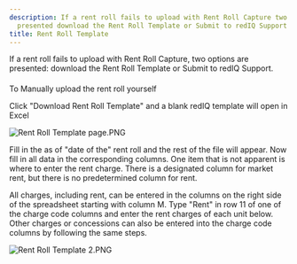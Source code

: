 ```yaml
---
description: If a rent roll fails to upload with Rent Roll Capture two options are
  presented download the Rent Roll Template or Submit to redIQ Support
title: Rent Roll Template
---
```


If a rent roll fails to upload with Rent Roll Capture, two options are presented: download the Rent Roll Template or Submit to redIQ Support.



#### 
To Manually upload the rent roll yourself


Click "Download Rent Roll Template" and a blank redIQ template will open in Excel



<Frame caption="Rent Roll Capture options for unsupported formats: download template or send for support.">
  <img src="/images/rediq/367d4813b3cba7f0466a6c04ae72424b0abfa23e.png" alt="Rent Roll Template page.PNG" />
</Frame>


Fill in the as of "date of the" rent roll and the rest of the file will appear. Now fill in all data in the corresponding columns. One item that is not apparent is where to enter the rent charge. There is a designated column for market rent, but there is no predetermined column for rent.


All charges, including rent, can be entered in the columns on the right side of the spreadsheet starting with column M. Type "Rent" in row 11 of one of the charge code columns and enter the rent charges of each unit below. Other charges or concessions can also be entered into the charge code columns by following the same steps.


<Frame caption="Excel rent roll template with unit details, lease terms, and charge codes sections.">
  <img src="/images/rediq/86f6c20d1659bae9e1c9c02464175ced114ada8b.png" alt="Rent Roll Template 2.PNG" />
</Frame>
